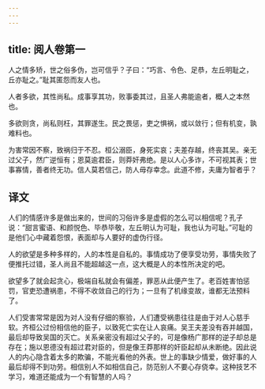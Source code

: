 ```yaml
---
---
---
```

title: 阅人卷第一
---



人之情多矫，世之俗多伪，岂可信乎？子曰：“巧言、令色、足恭，左丘明耻之，丘亦耻之。”耻其匿怨而友人也。

人者多欲，其性尚私。成事享其功，败事委其过，且圣人弗能逾者，概人之本然也。

多欲则贪，尚私则枉，其罪遂生。民之畏惩，吏之惧祸，或以敛行；但有机变，孰难料也。

为害常因不察，致祸归于不忍。桓公溺臣，身死实哀；夫差存越，终丧其吴。亲无过父子，然广逆恒有；恩莫逾君臣，则莽奸弗绝。是以人心多诈，不可视其表；世事寡情，善者终无功。信人莫若信己，防人毋存幸念。此道不修，夫庸为智者乎？

## 译文

人们的情感许多是做出来的，世间的习俗许多是虚假的怎么可以相信呢？孔子说：“甜言蜜语、和颜悦色、毕恭毕敬，左丘明认为可耻，我也认为可耻。”可耻的是他们心中藏着怨恨，表面却与人要好的虚伪行径。

人的欲望是多种多样的，人的本性是自私的。事情成功了便享受功劳，事情失败了便推托过错，圣人尚且不能超越这一点，这大概是人的本性所决定的吧。

欲望多了就会起贪心，极端自私就会有偏差，罪恶从此便产生了。老百姓害怕惩罚，官吏恐遭祸患，不得不收敛自己的行为；一旦有了机缘变故，谁都无法预料了。

人们受害常常是因为对人没有仔细的察验，人们遭受祸患往往是由于对人心慈手软。齐桓公过份相信他的臣子，以致死亡实在让人哀痛。吴王夫差没有吞并越国，最后却导致吴国的灭亡。关系亲密没有超过父子的，可是像杨广那样的逆子却总是存在；施以恩德没有超过君对臣的，但是像王莽那样的奸臣起却从未断绝。因此说人的内心隐含着太多的欺骗，不能光看他的外表。世上的事缺少情爱，做好事的人最后却得不到功劳。相信别人不如相信自己，防范别人不要心存侥幸。这种技艺不学习，难道还能成为一个有智慧的人吗？